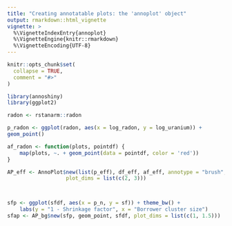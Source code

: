 ```yaml
---
title: "Creating annotatable plots: the 'annoplot' object"
output: rmarkdown::html_vignette
vignette: >
  %\VignetteIndexEntry{annoplot}
  %\VignetteEngine{knitr::rmarkdown}
  %\VignetteEncoding{UTF-8}
---
```


```r
knitr::opts_chunk$set(
  collapse = TRUE,
  comment = "#>"
)
```

```r
library(annoshiny)
library(ggplot2)
```


```r
radon <- rstanarm::radon

p_radon <- ggplot(radon, aes(x = log_radon, y = log_uranium)) +
geom_point() 

af_radon <- function(plots, pointdf) {
    map(plots, ~. + geom_point(data = pointdf, color = 'red'))
}

AP_eff <- AnnoPlot$new(list(p_eff), df_eff, af_eff, annotype = "brush",
                   plot_dims = list(c(2, 3)))



sfp <- ggplot(sfdf, aes(x = p_n, y = sf)) + theme_bw() +
    labs(y = "1 - Shrinkage factor", x = "Borrower cluster size")
sfap <- AP_bg$new(sfp, geom_point, sfdf, plot_dims = list(c(1, 1.5)))

```

